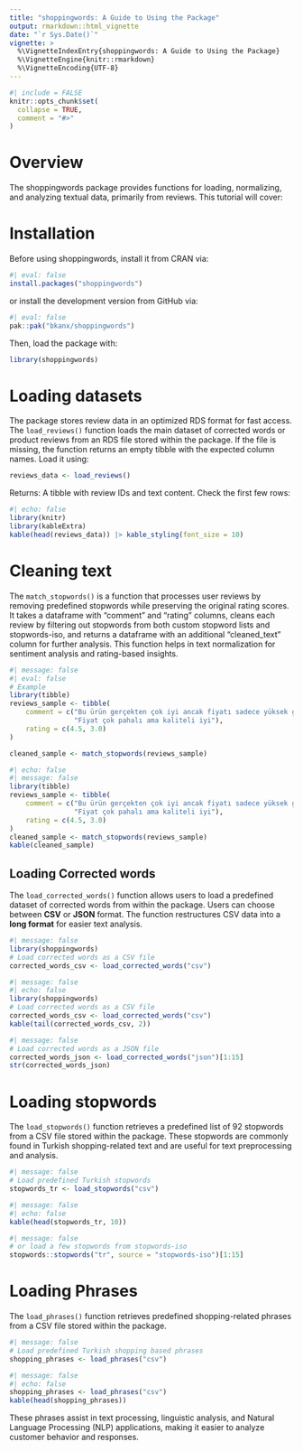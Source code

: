 ```yaml
---
title: "shoppingwords: A Guide to Using the Package"
output: rmarkdown::html_vignette
date: "`r Sys.Date()`"
vignette: >
  %\VignetteIndexEntry{shoppingwords: A Guide to Using the Package}
  %\VignetteEngine{knitr::rmarkdown}
  %\VignetteEncoding{UTF-8}
---
```


```r
#| include = FALSE
knitr::opts_chunk$set(
  collapse = TRUE,
  comment = "#>"
)
```

# Overview

The shoppingwords package provides functions for loading, normalizing, and analyzing textual data, primarily from reviews. This tutorial will cover:

# Installation

Before using shoppingwords, install it from CRAN via:

```r
#| eval: false
install.packages("shoppingwords")
```

or install the development version from GitHub via:

```r
#| eval: false
pak::pak("bkanx/shoppingwords")
```

Then, load the package with:

```r
library(shoppingwords)
```



# Loading datasets
The package stores review data in an optimized RDS format for fast access. The `load_reviews()` function loads the main dataset of corrected words or product reviews from an RDS file stored within the package. If the file is missing, the function returns an empty tibble with the expected column names. Load it using:

```r
reviews_data <- load_reviews()
```

Returns: A tibble with review IDs and text content. Check the first few rows:

```r
#| echo: false
library(knitr)
library(kableExtra)
kable(head(reviews_data)) |> kable_styling(font_size = 10)
```

# Cleaning text

The `match_stopwords()` is a function that processes user reviews by removing predefined stopwords while preserving the original rating scores. It takes a dataframe with "comment" and "rating" columns, cleans each review by filtering out stopwords from both custom stopword lists and stopwords-iso, and returns a dataframe with an additional "cleaned_text" column for further analysis. This function helps in text normalization for sentiment analysis and rating-based insights.

```r
#| message: false
#| eval: false
# Example
library(tibble)
reviews_sample <- tibble(
    comment = c("Bu ürün gerçekten çok iyi ancak fiyatı sadece yüksek gibi", 
                "Fiyat çok pahalı ama kaliteli iyi"), 
    rating = c(4.5, 3.0)
)

cleaned_sample <- match_stopwords(reviews_sample)
```

```r
#| echo: false
#| message: false
library(tibble)
reviews_sample <- tibble(
    comment = c("Bu ürün gerçekten çok iyi ancak fiyatı sadece yüksek gibi", 
                "Fiyat çok pahalı ama kaliteli iyi"), 
    rating = c(4.5, 3.0)
)
cleaned_sample <- match_stopwords(reviews_sample)
kable(cleaned_sample)
```


## Loading Corrected words
The `load_corrected_words()` function allows users to load a predefined dataset of corrected words from within the package. Users can choose between **CSV** or **JSON** format. The function restructures CSV data into a **long format** for easier text analysis.


```r
#| message: false
library(shoppingwords)
# Load corrected words as a CSV file
corrected_words_csv <- load_corrected_words("csv")
```

```r
#| message: false
#| echo: false
library(shoppingwords)
# Load corrected words as a CSV file
corrected_words_csv <- load_corrected_words("csv")
kable(tail(corrected_words_csv, 2))
```

```r
#| message: false
# Load corrected words as a JSON file
corrected_words_json <- load_corrected_words("json")[1:15]
str(corrected_words_json)
```

# Loading stopwords
The `load_stopwords()` function retrieves a predefined list of 92 stopwords from a CSV file stored within the package. These stopwords are commonly found in Turkish shopping-related text and are useful for text preprocessing and analysis.

```r
#| message: false
# Load predefined Turkish stopwords
stopwords_tr <- load_stopwords("csv")
```

```r
#| message: false
#| echo: false
kable(head(stopwords_tr, 10))
```

```r
#| message: false
# or load a few stopwords from stopwords-iso 
stopwords::stopwords("tr", source = "stopwords-iso")[1:15]
```

# Loading Phrases
The `load_phrases()` function retrieves predefined shopping-related phrases from a CSV file stored within the package. 


```r
#| message: false
# Load predefined Turkish shopping based phrases
shopping_phrases <- load_phrases("csv")
```

```r
#| message: false
#| echo: false
shopping_phrases <- load_phrases("csv")
kable(head(shopping_phrases))
```


These phrases assist in text processing, linguistic analysis, and Natural Language Processing (NLP) applications, making it easier to analyze customer behavior and responses.
